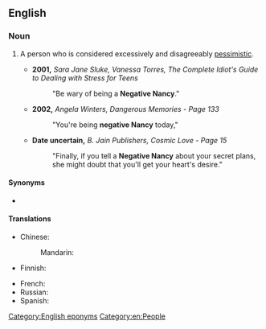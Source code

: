 ==English==

===Noun===
{{en-noun|negative Nancies}}

# {{lb|en|pejorative|informal}} A person who is considered excessively and disagreeably [[pessimistic]].
#* '''2001,''' ''Sara Jane Sluke, Vanessa Torres, The Complete Idiot's Guide to Dealing with Stress for Teens''
#*: "Be wary of being a '''Negative Nancy'''."
#* '''2002,''' ''Angela Winters, Dangerous Memories - Page 133''
#*: "You're being '''negative Nancy''' today,"
#* '''Date uncertain,''' ''B. Jain Publishers, Cosmic Love - Page 15''
#*: "Finally, if you tell a '''Negative Nancy''' about your secret plans, she might doubt that you'll get your heart's desire."

====Synonyms====
* {{l|en|Debbie downer}}

====Translations====
{{trans-top|person who is considered excessively pessimistic}}
* Chinese:
*: Mandarin: {{t-needed|cmn}}
* Finnish: {{t|fi|[[negatiivinen]] [[Niilo|niilo]]}} {{qualifier|rare}}
{{trans-mid}}
* French: {{t|fr|poupée qui fait non|f}}
* Russian: {{t-needed|ru}}
* Spanish: {{t-needed|es}}
{{trans-bottom}}

[[Category:English eponyms]]
[[Category:en:People]]